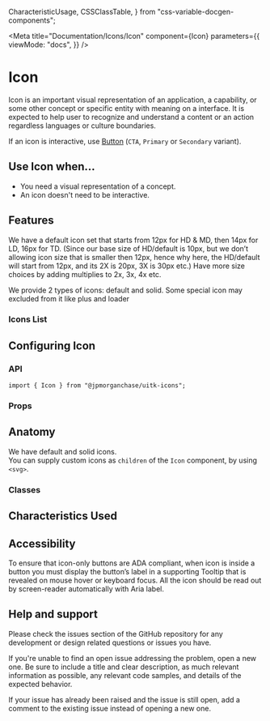 
  CharacteristicUsage,
  CSSClassTable,
} from "css-variable-docgen-components";

<Meta
  title="Documentation/Icons/Icon"
  component={Icon}
  parameters={{
    viewMode: "docs",
  }}
/>

# Icon

Icon is an important visual representation of an application, a capability, or some other concept or specific entity with meaning on a interface. It is expected to help user to recognize and understand a content or an action regardless languages or culture boundaries.

If an icon is interactive, use [Button](?path=/docs/documentation-core-button--button-variants) (`CTA`, `Primary` or `Secondary` variant).

<Canvas>
  <Story id="icons-icon--toolkit-icon" />
</Canvas>

## Use Icon when...

- You need a visual representation of a concept.
- An icon doesn't need to be interactive.

## Features

We have a default icon set that starts from 12px for HD & MD, then 14px for LD, 16px for TD. (Since our base size of HD/default is 10px, but we don’t allowing icon size that is smaller then 12px, hence why here, the HD/default will start from 12px, and its 2X is 20px, 3X is 30px etc.)
Have more size choices by adding multiplies to 2x, 3x, 4x etc.

<!--  <Canvas><Story id="" /></Canvas> -->

We provide 2 types of icons: default and solid. Some special icon may excluded from it like plus and loader

<Canvas>
  <Story id="icons-icon--toolkit-types" />
</Canvas>

### Icons List

<Canvas>
  <Story id="icons-icon--all-icons-with-search" />
</Canvas>

## Configuring Icon

### API

```
import { Icon } from "@jpmorganchase/uitk-icons";
```

### Props

<ArgsTable of={Icon} />

## Anatomy

We have default and solid icons.  
You can supply custom icons as `children` of the `Icon` component, by using `<svg>`.

<Canvas>
  <ComponentAnatomy>
    <AddDocumentIcon />
  </ComponentAnatomy>
</Canvas>

### Classes

<CSSClassTable of={Icon} />

## Characteristics Used

<CharacteristicUsage of={Icon} />

## Accessibility

To ensure that icon-only buttons are ADA compliant, when icon is inside a button you must display the button’s label in a supporting Tooltip that is revealed on mouse hover or keyboard focus.
All the icon should be read out by screen-reader automatically with Aria label.

## Help and support

Please check the issues section of the GitHub repository for any development or design related questions or issues you have.

If you're unable to find an open issue addressing the problem, open a new one. Be sure to include a title and clear description, as much relevant information as possible, any relevant code samples, and details of the expected behavior.

If your issue has already been raised and the issue is still open, add a comment to the existing issue instead of opening a new one.
